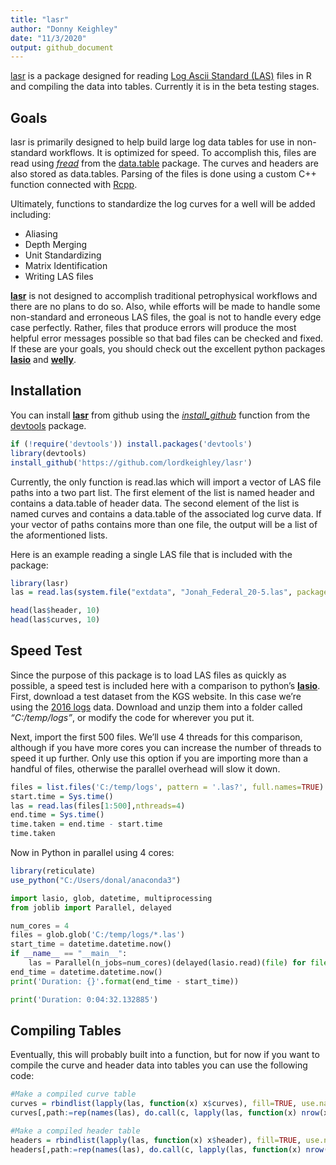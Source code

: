 ```yaml
---
title: "lasr"
author: "Donny Keighley"
date: "11/3/2020"
output: github_document
---
```


[lasr](https://github.com/lordkeighley/lasr) is a package designed for reading [Log Ascii Standard (LAS)](https://www.cwls.org/products/) files in R and compiling the data into tables.  Currently it is in the beta testing stages.

## Goals

lasr is primarily designed to help build large log data tables for use in non-standard workflows.  It is optimized for speed.  To accomplish this, files are read using [*fread*](https://www.rdocumentation.org/packages/data.table/versions/1.13.2/topics/fread) from the [data.table](https://rdatatable.gitlab.io/data.table/) package.  The curves and headers are also stored as data.tables.  Parsing of the files is done using a custom C++ function connected with [Rcpp](http://www.rcpp.org/).

Ultimately, functions to standardize the log curves for a well will be added including:

* Aliasing
* Depth Merging
* Unit Standardizing
* Matrix Identification
* Writing LAS files

[**lasr**](https://github.com/lordkeighley/lasr) is not designed to accomplish traditional petrophysical workflows and there are no plans to do so. Also, while efforts will be made to handle some non-standard and erroneous LAS files, the goal is not to handle every edge case perfectly.  Rather, files that produce errors will produce the most helpful error messages possible so that bad files can be checked and fixed.  If these are your goals, you should check out the excellent python packages [**lasio**](https://lasio.readthedocs.io/en/latest/index.html) and [**welly**](https://welly.readthedocs.io/en/latest/api/welly.html).

## Installation

You can install [**lasr**](https://github.com/lordkeighley/lasr) from github using the [*install_github*](https://www.rdocumentation.org/packages/devtools/versions/1.13.6/topics/install_github) function from the [devtools](https://devtools.r-lib.org/) package.

```r
if (!require('devtools')) install.packages('devtools')
library(devtools)
install_github('https://github.com/lordkeighley/lasr')
```

Currently, the only function is read.las which will import a vector of LAS file paths into a two part list.  The first element of the list is named header and contains a data.table of header data.  The second element of the list is named curves and contains a data.table of the associated log curve data.  If your vector of paths contains more than one file, the output will be a list of the aformentioned lists.

Here is an example reading a single LAS file that is included with the package:

```r
library(lasr)
las = read.las(system.file("extdata", "Jonah_Federal_20-5.las", package = "lasr"))

head(las$header, 10)
head(las$curves, 10)
```

## Speed Test

Since the purpose of this package is to load LAS files as quickly as possible, a speed test is included here with a comparison to python's [**lasio**](https://lasio.readthedocs.io/en/latest/index.html).  First, download a test dataset from the KGS website.  In this case we're using the [2016 logs](http://www.kgs.ku.edu/PRS/Scans/Log_Summary/2016.zip) data.  Download and unzip them into a folder called *"C:/temp/logs"*, or modify the code for wherever you put it.

Next, import the first 500 files.  We'll use 4 threads for this comparison, although if you have more cores you can increase the number of threads to speed it up further.  Only use this option if you are importing more than a handful of files, otherwise the parallel overhead will slow it down.

```r
files = list.files('C:/temp/logs', pattern = '.las?', full.names=TRUE)
start.time = Sys.time()
las = read.las(files[1:500],nthreads=4)
end.time = Sys.time()
time.taken = end.time - start.time
time.taken
```

Now in Python in parallel using 4 cores:

```r
library(reticulate)
use_python("C:/Users/donal/anaconda3")
```

```python
import lasio, glob, datetime, multiprocessing
from joblib import Parallel, delayed

num_cores = 4
files = glob.glob('C:/temp/logs/*.las')
start_time = datetime.datetime.now()
if __name__ == "__main__":
    las = Parallel(n_jobs=num_cores)(delayed(lasio.read)(file) for file in files[0:499])
end_time = datetime.datetime.now()
print('Duration: {}'.format(end_time - start_time))
```
```python
print('Duration: 0:04:32.132885')
```

## Compiling Tables

Eventually, this will probably built into a function, but for now if you want to compile the curve and header data into tables you can use the following code:

```r
#Make a compiled curve table
curves = rbindlist(lapply(las, function(x) x$curves), fill=TRUE, use.names=TRUE)
curves[,path:=rep(names(las), do.call(c, lapply(las, function(x) nrow(x$curves))))]

#Make a compiled header table
headers = rbindlist(lapply(las, function(x) x$header), fill=TRUE, use.names=TRUE)
headers[,path:=rep(names(las), do.call(c, lapply(las, function(x) nrow(x$header))))]
```